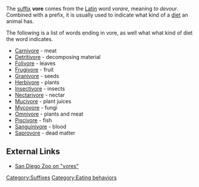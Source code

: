 {{Table_Biology_Prefixes_And_Suffixes}}
The [[suffix]] '''vore''' comes from the [[Latin]] word ''vorare'', meaning ''to devour''.  Combined with a prefix, it is usually used to indicate what kind of a [[diet]] an animal has.

The following is a list of words ending in vore, as well what what kind of diet the word indicates.

*[[Carnivore]] - meat
*[[Detritivore]] - decomposing material
*[[Folivore]] - leaves
*[[Frugivore]] - fruit
*[[Granivore]] - seeds
*[[Herbivore]] - plants
*[[Insectivore]] - insects
*[[Nectarivore]] - nectar
*[[Mucivore]] - plant juices
*[[Mycovore]] - fungi
*[[Omnivore]] - plants and meat
*[[Piscivore]] - fish
*[[Sanguinivore]] - blood
*[[Saprovore]] - dead matter

==External Links==
*[http://www.sandiegozoo.org/kids/readaboutit_ivores.html San Diego Zoo on "vores"]

[[Category:Suffixes]]
[[Category:Eating behaviors]]